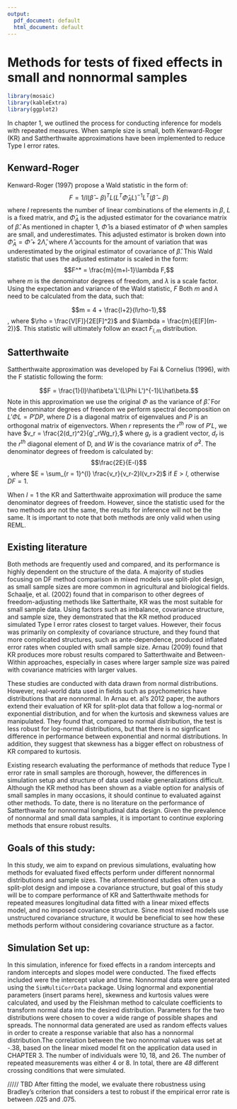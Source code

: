 ```yaml
---
output:
  pdf_document: default
  html_document: default
---
```

# Methods for tests of fixed effects in small and nonnormal samples {#rmd-basics}
<!--
This file is for including Chapter 2.  

Notice that it's also good practice to label your chapters and sections.  This will help you debug potential issues as you knit and allows you to link references throughout the document. Look for the reference to this chapter at the beginning of Chapter 3.

If labels aren't specified, they will automatically be generated from the header by changing the spaces to hyphens and capital letters to lowercase.  
-->
```r
library(mosaic)
library(kableExtra)
library(ggplot2)
```

In chapter 1, we outlined the process for conducting inference for models with repeated measures. When sample size is small, both Kenward-Roger (KR) and Sattherthwaite approximations have been implemented to reduce Type I error rates. 

## Kenward-Roger
Kenward-Roger (1997) propose a Wald statistic in the form of:
$$F = 1/l(\hat\beta-\beta)^TL(L^T\hat\Phi_A L)^{-1}L^T(\hat\beta-\beta)$$ where $l$ represents the number of linear combinations of the elements in $\beta$, $L$ is a fixed matrix, and $\hat\Phi_A$ is the adjusted estimator for the covariance matrix of $\hat\beta$. As mentioned in chapter 1, $\hat\Phi$ is a biased estimator of $\Phi$ when samples are small, and underestimates. This adjusted estimator is broken down into $\hat\Phi_A = \hat\Phi + 2\hat\Lambda$, where $\hat\Lambda$ accounts for the amount of variation that was underestimated by the original estimator of covariance of $\hat\beta$. This Wald statistic that uses the adjusted estimator is scaled in the form: $$F^* = \frac{m}{m+l-1}\lambda F,$$ where $m$ is the denominator degrees of freedom, and $\lambda$ is a scale factor. Using the expectation and variance of the Wald statistic, $F$ Both $m$ and $\lambda$ need to be calculated from the data, such that:

$$m = 4 + \frac{l+2}{l\rho-1},$$, where $\rho = \frac{V[F]}{2E[F]^2}$ and 
$\lambda = \frac{m}{E[F](m-2)}$. This statistic will ultimately follow an exact $F_{l,m}$ distribution. 

## Satterthwaite 

Sattherthwaite approximation was developed by Fai & Cornelius (1996), with the F statistic following the form:

$$F = \frac{1}{l}\hat\beta'L'(L\Phi L')^{-1}L\hat\beta.$$ Note in this approximation we use the original $\Phi$ as the variance of $\hat\beta.$ For the denominator degrees of freedom we perform spectral decomposition on $L'\Phi L=P'DP$, where $D$ is a diagonal matrix of eigenvalues and $P$ is an orthogonal matrix of eigenvectors. When $r$ represents the $r^{th}$ row of $P'L$, we have $v_r = \frac{2(d_r)^2}{g'_rWg_r},$ where $g_r$ is a gradient vector, $d_r$ is the $r^{th}$ diagonal element of D, and $W$ is the covariance matrix of $\hat\sigma^2.$ The denominator degrees of freedom is calculated by:
$$\frac{2E}{E-l}$$, where $E = \sum_{r = 1}^{l} \frac{v_r}{v_r-2}I(v_r>2)$ if $E >l$, otherwise $DF = 1.$

When $l =1$ the KR and Satterthwaite approximation will produce the same denominator degrees of freedom. However, since the statistic used for the two methods are not the same, the results for inference will not be the same. It is important to note that both methods are only valid when using REML. 

## Existing literature

Both methods are frequently used and compared, and its performance is highly dependent on the structure of the data.
A majority of studies focusing on DF method comparison in mixed models use split-plot design, as small sample sizes are more common in agricultural and biological fields. Schaalje, et al. (2002) found that in comparison to other degrees of freedom-adjusting methods like Satterthaite, KR was the most suitable for small sample data. Using factors such as imbalance, covariance structure, and sample size, they demonstrated that the KR method produced simulated Type I error rates closest to target values. However, their focus was primarily on complexity of covariance structure, and they found that more complicated structures, such as ante-dependence, produced inflated error rates when coupled with small sample size. Arnau (2009) found that KR produces more robust results compared to Satterthwaite and Between-Within approaches, especially in cases where larger sample size was paired with covariance matricies with larger values. 

These studies are conducted with data drawn from normal distributions. However, real-world data used in fields such as psychometrics have distributions that are nonnormal. In Arnau et. al's 2012 paper, the authors extend their evaluation of KR for split-plot data that follow a log-normal or exponential distribution, and for when the kurtosis and skewness values are manipulated. They found that, compared to normal distribution, the test is less robust for log-normal distributions, but that there is no signficant difference in performance between exponential and normal distributions. In addition, they suggest that skewness has a bigger effect on robustness of KR compared to kurtosis. 

Existing research evaluating the performance of methods that reduce Type I error rate in small samples are thorough, however, the differences in simulation setup and structure of data used make generalizations difficult. Although the KR method has been shown as a viable option for analysis of small samples in many occasions, it should continue to evaluated against other methods. To date, there is no literature on the performance of Satterthwaite for nonnormal longitudinal data design. Given the prevalence of nonnormal and small data samples, it is important to continue exploring methods that ensure robust results. 


## Goals of this study:

In this study, we aim to expand on previous simulations, evaluating how methods for evaluated fixed effects perform under different nonnormal distributions and sample sizes. The aforementioned studies often use a split-plot design and impose a covariance structure, but goal of this study will be to compare performance of KR and Satterthwaite methods for repeated measures longitudinal data fitted with a linear mixed effects model, and no imposed covariance structure. Since most mixed models use unstructured covariance structure, it would be beneficial to see how these methods perform without considering covariance structure as a factor.



## Simulation Set up:

In this simulation, inference for fixed effects in a random intercepts and random intercepts and slopes model were conducted. The fixed effects included were the intercept value and time. Nonnormal data were generated using the `SimMultiCorrData` package. Using lognormal and exponential parameters (insert params here), skewness and kurtosis values were calculated, and used by the Fleishman method to calculate coefficients to transform normal data into the desired distribution. Parameters for the two distributions were chosen to cover a wide range of possible shapes and spreads. The nonnormal data generated are used as random effects values in order to create a response variable that also has a nonnormal distribution.The correlation between the two nonnormal values was set at -.38, based on the linear mixed model fit on the application data used in CHAPTER 3. The number of individuals were 10, 18, and 26. The number of repeated measurements was either 4 or 8. In total, there are *48* different crossing conditions that were simulated. 


///// TBD
After fitting the model, we evaluate there robustness using Bradley's criterion that considers a test to robust if the empirical error rate is between .025 and .075.




